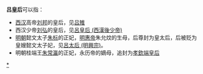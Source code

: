 '''吕皇后'''可以指：
*[[西汉|西汉]]高帝[[刘邦|刘邦]]的皇后，见[[吕雉|吕雉]]
*西汉少帝[[刘弘|刘弘]]的皇后，见[[呂皇后_(西漢後少帝)|呂皇后 (西漢後少帝)]]
*[[明朝|明朝]]懿文太子[[朱标|朱标]]的正妃，[[建文帝|明惠帝]]朱允炆的生母，后尊封为皇太后，后被贬为皇嫂懿文太子妃，见[[呂太后_(明興宗)|呂太后 (明興宗)]]。
*明朝桂端王[[朱常瀛|朱常瀛]]的正妃，永历帝的嫡母，追封为[[孝欽端皇后|孝欽端皇后]]
{{disambig|Cat=三字封號消歧義}}
[[category:吕姓|*]]